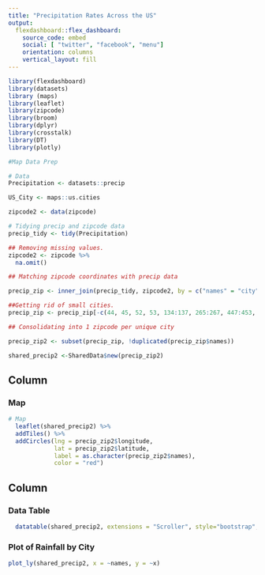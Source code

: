 ```yaml
---
title: "Precipitation Rates Across the US"
output: 
  flexdashboard::flex_dashboard:
    source_code: embed
    social: [ "twitter", "facebook", "menu"]
    orientation: columns
    vertical_layout: fill
---
```


```r
library(flexdashboard)
library(datasets)
library (maps)
library(leaflet)
library(zipcode)
library(broom)
library(dplyr)
library(crosstalk)
library(DT)
library(plotly)
```

```r
#Map Data Prep

# Data
Precipitation <- datasets::precip

US_City <- maps::us.cities

zipcode2 <- data(zipcode) 

# Tidying precip and zipcode data
precip_tidy <- tidy(Precipitation)

## Removing missing values.
zipcode2 <- zipcode %>%
  na.omit()

## Matching zipcode coordinates with precip data

precip_zip <- inner_join(precip_tidy, zipcode2, by = c("names" = "city"))

##Getting rid of small cities.
precip_zip <- precip_zip[-c(44, 45, 52, 53, 134:137, 265:267, 447:453, 529:530, 567:582, 610:631, 918:947, 1002:1012, 1113:1120, 1234:1242, 1453:1459, 1583, 1624:1628, 1695:1700, 1767:1786, 1902, 1959:1964, 2017:2025, 2041:2054, 2089:2104, 2186:2202, 2208:2209, 2260:2263, 2289, 2294:2313, 2364, 2416:2439, 2484:2500, 2671, 2751:2756, 2802:2804, 2879:2893, 2941:2976, 3026:3038, 3120:3139, 3203, 3291:3294, 3297:3303, 3317:3328, 3364:3384, 3406:3407, 3479:3486, 3532:3546, 3674:3676, 3834:3841, 4097:4099, 4105:4129, 4155:4161, 4218:4239, 4269:4316, 4336:4341, 4390), ]

## Consolidating into 1 zipcode per unique city

precip_zip2 <- subset(precip_zip, !duplicated(precip_zip$names))

shared_precip2 <-SharedData$new(precip_zip2)
```


Column {data-width=650}
-----------------------------------------------------------------------

### Map

```r
# Map
  leaflet(shared_precip2) %>% 
  addTiles() %>%
  addCircles(lng = precip_zip2$longitude, 
             lat = precip_zip2$latitude, 
             label = as.character(precip_zip2$names), 
             color = "red")


```

Column {data-width=350}
-----------------------------------------------------------------------

### Data Table

```r
  datatable(shared_precip2, extensions = "Scroller", style="bootstrap", class="compact", width="100%", options=list(deferRender=TRUE, scrollY=300, scroller=TRUE))
```


### Plot of Rainfall by City

```r
plot_ly(shared_precip2, x = ~names, y = ~x)
```